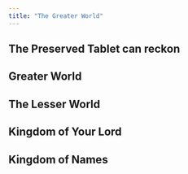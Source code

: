 ```yaml
---
title: "The Greater World"
---
```


## The Preserved Tablet can reckon

## Greater World

## The Lesser World

## Kingdom of Your Lord

## Kingdom of Names

